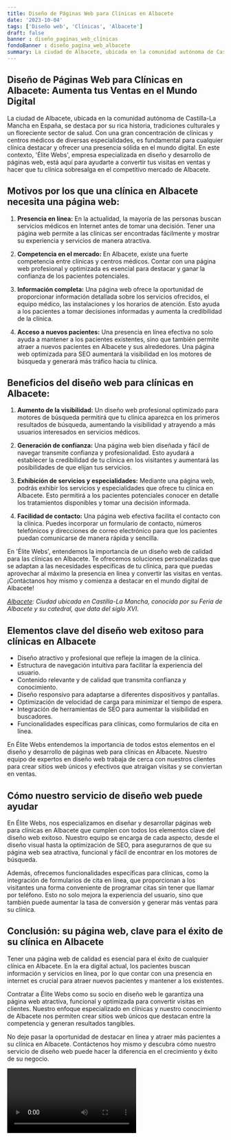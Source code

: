 ```yaml
---
title: Diseño de Páginas Web para Clínicas en Albacete
date: '2023-10-04'
tags: ['Diseño web', 'Clínicas', 'Albacete']
draft: false
banner : diseño_paginas_web_clínicas
fondoBanner : diseño_pagina_web_albacete
summary: La ciudad de Albacete, ubicada en la comunidad autónoma de CastillaLa Mancha en España, se destaca por su rica historia, tradiciones culturales y un floreciente sector de salud. Con una gran concentración de clínicas y centros médicos de diversas especialidades, es fundamental para cualquier clínica destacar y ofrecer una presencia sólida en el mundo digital. En este contexto, 'Élite Webs', empresa especializada en diseño y desarrollo de páginas web, está aquí para ayudarte a convertir tus visitas en ventas y hacer que tu clínica sobresalga en el competitivo mercado de Albacete.
---
```


## Diseño de Páginas Web para Clínicas en Albacete: Aumenta tus Ventas en el Mundo Digital

La ciudad de Albacete, ubicada en la comunidad autónoma de Castilla-La Mancha en España, se destaca por su rica historia, tradiciones culturales y un floreciente sector de salud. Con una gran concentración de clínicas y centros médicos de diversas especialidades, es fundamental para cualquier clínica destacar y ofrecer una presencia sólida en el mundo digital. En este contexto, 'Élite Webs', empresa especializada en diseño y desarrollo de páginas web, está aquí para ayudarte a convertir tus visitas en ventas y hacer que tu clínica sobresalga en el competitivo mercado de Albacete.

## Motivos por los que una clínica en Albacete necesita una página web:

1. **Presencia en línea:** En la actualidad, la mayoría de las personas buscan servicios médicos en Internet antes de tomar una decisión. Tener una página web permite a las clínicas ser encontradas fácilmente y mostrar su experiencia y servicios de manera atractiva.

2. **Competencia en el mercado:** En Albacete, existe una fuerte competencia entre clínicas y centros médicos. Contar con una página web profesional y optimizada es esencial para destacar y ganar la confianza de los pacientes potenciales.

3. **Información completa:** Una página web ofrece la oportunidad de proporcionar información detallada sobre los servicios ofrecidos, el equipo médico, las instalaciones y los horarios de atención. Esto ayuda a los pacientes a tomar decisiones informadas y aumenta la credibilidad de la clínica.

4. **Acceso a nuevos pacientes:** Una presencia en línea efectiva no solo ayuda a mantener a los pacientes existentes, sino que también permite atraer a nuevos pacientes en Albacete y sus alrededores. Una página web optimizada para SEO aumentará la visibilidad en los motores de búsqueda y generará más tráfico hacia tu clínica.

## Beneficios del diseño web para clínicas en Albacete:

1. **Aumento de la visibilidad:** Un diseño web profesional optimizado para motores de búsqueda permitirá que tu clínica aparezca en los primeros resultados de búsqueda, aumentando la visibilidad y atrayendo a más usuarios interesados en servicios médicos.

2. **Generación de confianza:** Una página web bien diseñada y fácil de navegar transmite confianza y profesionalidad. Esto ayudará a establecer la credibilidad de tu clínica en los visitantes y aumentará las posibilidades de que elijan tus servicios.

3. **Exhibición de servicios y especialidades:** Mediante una página web, podrás exhibir los servicios y especialidades que ofrece tu clínica en Albacete. Esto permitirá a los pacientes potenciales conocer en detalle los tratamientos disponibles y tomar una decisión informada.

4. **Facilidad de contacto:** Una página web efectiva facilita el contacto con la clínica. Puedes incorporar un formulario de contacto, números telefónicos y direcciones de correo electrónico para que los pacientes puedan comunicarse de manera rápida y sencilla.

En 'Élite Webs', entendemos la importancia de un diseño web de calidad para las clínicas en Albacete. Te ofrecemos soluciones personalizadas que se adaptan a las necesidades específicas de tu clínica, para que puedas aprovechar al máximo la presencia en línea y convertir las visitas en ventas. ¡Contáctanos hoy mismo y comienza a destacar en el mundo digital de Albacete!

*[Albacete](https://www.albacete.es/): Ciudad ubicada en Castilla-La Mancha, conocida por su Feria de Albacete y su catedral, que data del siglo XVI.*

<GifSeo />

<Cta />

## Elementos clave del diseño web exitoso para clínicas en Albacete

- Diseño atractivo y profesional que refleje la imagen de la clínica.
- Estructura de navegación intuitiva para facilitar la experiencia del usuario.
- Contenido relevante y de calidad que transmita confianza y conocimiento.
- Diseño responsivo para adaptarse a diferentes dispositivos y pantallas.
- Optimización de velocidad de carga para minimizar el tiempo de espera.
- Integración de herramientas de SEO para aumentar la visibilidad en buscadores.
- Funcionalidades específicas para clínicas, como formularios de cita en línea.

En Élite Webs entendemos la importancia de todos estos elementos en el diseño y desarrollo de páginas web para clínicas en Albacete. Nuestro equipo de expertos en diseño web trabaja de cerca con nuestros clientes para crear sitios web únicos y efectivos que atraigan visitas y se conviertan en ventas.

## Cómo nuestro servicio de diseño web puede ayudar

En Élite Webs, nos especializamos en diseñar y desarrollar páginas web para clínicas en Albacete que cumplen con todos los elementos clave del diseño web exitoso. Nuestro equipo se encarga de cada aspecto, desde el diseño visual hasta la optimización de SEO, para asegurarnos de que su página web sea atractiva, funcional y fácil de encontrar en los motores de búsqueda.

Además, ofrecemos funcionalidades específicas para clínicas, como la integración de formularios de cita en línea, que proporcionan a los visitantes una forma conveniente de programar citas sin tener que llamar por teléfono. Esto no solo mejora la experiencia del usuario, sino que también puede aumentar la tasa de conversión y generar más ventas para su clínica.

## Conclusión: su página web, clave para el éxito de su clínica en Albacete

Tener una página web de calidad es esencial para el éxito de cualquier clínica en Albacete. En la era digital actual, los pacientes buscan información y servicios en línea, por lo que contar con una presencia en internet es crucial para atraer nuevos pacientes y mantener a los existentes.

Contratar a Élite Webs como su socio en diseño web le garantiza una página web atractiva, funcional y optimizada para convertir visitas en clientes. Nuestro enfoque especializado en clínicas y nuestro conocimiento de Albacete nos permiten crear sitios web únicos que destacan entre la competencia y generan resultados tangibles.

No deje pasar la oportunidad de destacar en línea y atraer más pacientes a su clínica en Albacete. Contáctenos hoy mismo y descubra cómo nuestro servicio de diseño web puede hacer la diferencia en el crecimiento y éxito de su negocio.

<Video />

<CtaBot job='Clínicas' city='Albacete'/>

<Gmaps query='Albacete+españa+maps' />